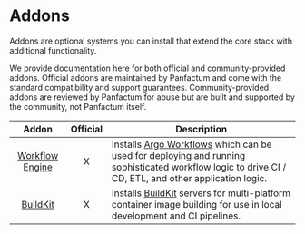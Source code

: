 # Addons

Addons are optional systems you can install that extend the core stack with additional functionality.

We provide documentation here for both official and community-provided addons. Official addons are maintained by
Panfactum and come with the standard compatibility and support guarantees. Community-provided addons are reviewed
by Panfactum for abuse but are built and supported by the community, not Panfactum itself.

|                           Addon                          | Official | Description                                                                                                                                              |
| :------------------------------------------------------: | :------: | -------------------------------------------------------------------------------------------------------------------------------------------------------- |
| [Workflow Engine](/docs/main/guides/addons/workflow-engine/installing) |     X    | Installs [Argo Workflows](https://argoproj.github.io/workflows/) which can be used for deploying and running sophisticated workflow logic to drive CI / CD, ETL, and other application logic. |
| [BuildKit](/docs/main/guides/addons/buildkit/installing) |     X    | Installs [BuildKit](https://github.com/moby/buildkit) servers for multi-platform container image building for use in local development and CI pipelines. |
